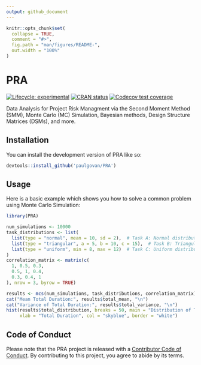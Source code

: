 ```yaml
---
output: github_document
---
```


<!-- README.md is generated from README.Rmd. Please edit that file -->

```r
knitr::opts_chunk$set(
  collapse = TRUE,
  comment = "#>",
  fig.path = "man/figures/README-",
  out.width = "100%"
)
```

# PRA

<!-- badges: start -->
[![Lifecycle: experimental](https://img.shields.io/badge/lifecycle-experimental-orange.svg)](https://lifecycle.r-lib.org/articles/stages.html#experimental)
[![CRAN status](https://www.r-pkg.org/badges/version/PRA)](https://CRAN.R-project.org/package=PRA)
[![Codecov test coverage](https://codecov.io/gh/paulgovan/PRA/branch/main/graph/badge.svg)](https://app.codecov.io/gh/paulgovan/PRA?branch=main)
<!-- badges: end -->

Data Analysis for Project Risk Managment via the Second Moment Method (SMM), Monte Carlo (MC) Simulation, Bayesian methods, Design Structure Matrices (DSMs), and more.

## Installation

You can install the development version of PRA like so:

``` r
devtools::install_github('paulgovan/PRA')
```

## Usage

Here is a basic example which shows you how to solve a common problem using Monte Carlo Simulation:

```r
library(PRA)

num_simulations <- 10000
task_distributions <- list(
  list(type = "normal", mean = 10, sd = 2),  # Task A: Normal distribution
  list(type = "triangular", a = 5, b = 10, c = 15),  # Task B: Triangular distribution
  list(type = "uniform", min = 8, max = 12)  # Task C: Uniform distribution
)
correlation_matrix <- matrix(c(
  1, 0.5, 0.3,
  0.5, 1, 0.4,
  0.3, 0.4, 1
), nrow = 3, byrow = TRUE)

results <- mcs(num_simulations, task_distributions, correlation_matrix)
cat("Mean Total Duration:", results$total_mean, "\n")
cat("Variance of Total Duration:", results$total_variance, "\n")
hist(results$total_distribution, breaks = 50, main = "Distribution of Total Project Duration", 
     xlab = "Total Duration", col = "skyblue", border = "white")
```

## Code of Conduct
  
Please note that the PRA project is released with a [Contributor Code of Conduct](https://contributor-covenant.org/version/2/1/CODE_OF_CONDUCT.html). By contributing to this project, you agree to abide by its terms.
  
